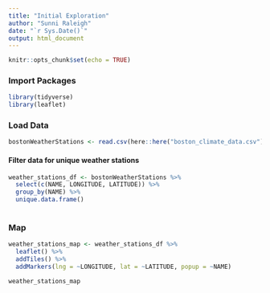 ```yaml
---
title: "Initial Exploration"
author: "Sunni Raleigh"
date: "`r Sys.Date()`"
output: html_document
---
```


```r
knitr::opts_chunk$set(echo = TRUE)
```
### Import Packages
```r
library(tidyverse)
library(leaflet)
```

### Load Data
```r
bostonWeatherStations <- read.csv(here::here("boston_climate_data.csv"))
```

#### Filter data for unique weather stations
```r
weather_stations_df <- bostonWeatherStations %>%
  select(c(NAME, LONGITUDE, LATITUDE)) %>%
  group_by(NAME) %>%
  unique.data.frame()
  
```


### Map
```r
weather_stations_map <- weather_stations_df %>%
  leaflet() %>%
  addTiles() %>%
  addMarkers(lng = ~LONGITUDE, lat = ~LATITUDE, popup = ~NAME)

weather_stations_map
```


